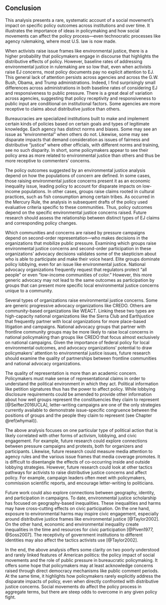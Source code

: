 ## Conclusion {#ej-conclusion}

This analysis presents a rare, systematic account of a social movement's impact on specific policy outcomes across institutions and over time. It illustrates the importance of ideas in policymaking and how social movements can affect the policy process---even technocratic processes like agency rulemaking, where most U.S. law is now made. 

When activists raise issue frames
like environmental justice, there is a higher probability that
policymakers engage in discourse that highlights the distributive effects of policy. However, baseline rates of addressing environmental justice in rulemaking are so low that, even when activists raise EJ concerns, most policy documents pay no explicit attention to EJ. This general lack of attention persists across agencies and across the G.W. Bush, Obama, and Trump administrations. Indeed, I find surprisingly small differences across administrations in both baseline rates of considering EJ and responsiveness to public pressure. 
There is a great deal of variation across agencies, suggesting that policy receptivity and responsiveness to public input are conditional on
institutional factors. Some agencies are more receptive to claims about distributive justice than others.

Bureaucracies are specialized institutions built to make and implement certain kinds of policies based on certain goals and types of legitimate knowledge. Each agency has distinct norms and biases. Some may see an issue as "environmental" when others do not. Likewise, some may see disparate impacts that demand consideration as issues of fairness and distributive "justice" where other officials, with different norms and training, see no such disparity. In short, some policymakers appear to see their policy area as more related to environmental justice than others and thus be more receptive to commenters' concerns. 

The policy outcomes suggested by an environmental justice analysis depend on how the populations of concern are defined. In some cases, those raising environmental justice concerns present it as an economic inequality issue, leading policy to account for disparate impacts on low-income populations. In other cases, groups raise claims rooted in cultural practices, such as fish consumption among certain tribes. As occurred in the Mercury Rule, the analysis in subsequent drafts of the policy used evaluative criteria specific to these communities. Thus, policy outcomes depend on the specific environmental justice concerns raised. Future research should assess the relationship between distinct types of EJ claims and corresponding policy changes. <!--TODO REVIEW HAND-CODED RESULTS--> 

Which communities and concerns are raised by pressure campaigns depend on second-order representation---who makes decisions in the organizations that mobilize public pressure. Examining which groups raise environmental justice concerns and second-order participation in these organizations' advocacy decisions validates some of the skepticism about who is able to participate and make their voice heard. Elite groups dominate policy lobbying, even for an issue like environmental justice. National advocacy organizations frequently request that regulators protect "all people" or even "low-income communities of color." However, this more generic advocacy may not lead to the same outcomes as participation by groups that can present more specific local environmental justice concerns unique to a community. 

Several types of organizations raise environmental justice concerns. Some are generic progressive advocacy organizations like CREDO. Others are community-based organizations like WEACT. Linking these two types are high-capacity national organizations like the Sierra Club and Earthjustice that frequently partner with local organizations for more place-based litigation and campaigns. National advocacy groups that partner with frontline community groups may be more likely to raise local concerns in national policymaking than groups like CREDO that focus almost exclusively on national campaigns. Given the importance of federal policy for local environmental outcomes, and advocacy organizations' potential to draw policymakers' attention to environmental justice issues, future research should examine the quality of partnerships between frontline communities and national advocacy organizations.

The quality of representation is more than an academic concern. Policymakers must make sense of representational claims in order to understand the political environment in which they act. Political information like petition signatures thus has the power to affect policy. While lobbying disclosure requirements could be amended to provide other information about how well groups represent the constituencies they claim to represent [@Seifter2016UCLA], letter-writing campaigns are one of the only strategies currently available to demonstrate issue-specific congruence between the positions of groups and the people they claim to represent (see Chapter \@ref(whymail)).

The above analysis focuses on one particular type of political action that is likely correlated with other forms of activism, lobbying, and civic engagement. For example, future research could explore connections between pressure campaigns and protests, both for organizers and participants. Likewise, future research could measure media attention to agency rules and the various issue frames that media coverage promotes. It is difficult to disentangle the effects of co-occurring inside and outside lobbying strategies. However, future research could look at other tactics pathways for activists to raise distributive justice concerns and affect policy. For example, campaign leaders often meet with policymakers, commission scientific reports, and encourage letter-writing to politicians.

Future work could also explore connections between geography, identity, and participation in campaigns. To date, environmental justice scholarship has focused on geography-based inequalities. These inequalities and harms may have cross-cutting effects on civic participation. On the one hand, exposure to environmental harms may inspire civic engagement, especially around distributive justice frames like environmental justice [@Taylor2002]. On the other hand, economic and environmental inequality create inequalities in the time and resources for civic participation [@Piven1977, @Soss2007]. The receptivity of government institutions to different identities may also affect the tactics activists use [@Taylor2002].

In the end, the above analysis offers some clarity on two poorly
understood and rarely linked features of American politics: the policy impact of social movements and the role of public pressure in bureaucratic policymaking. It offers
some hope that policymakers may at least acknowledge concerns raised through direct democracy mechanisms like public comment periods. At the same time, it highlights how policymakers rarely explicitly address the disparate impacts of policy, even when directly confronted with distributive justice concerns.   Social movements do affect the policy process in aggregate terms, but there are steep odds to overcome in any given policy fight.